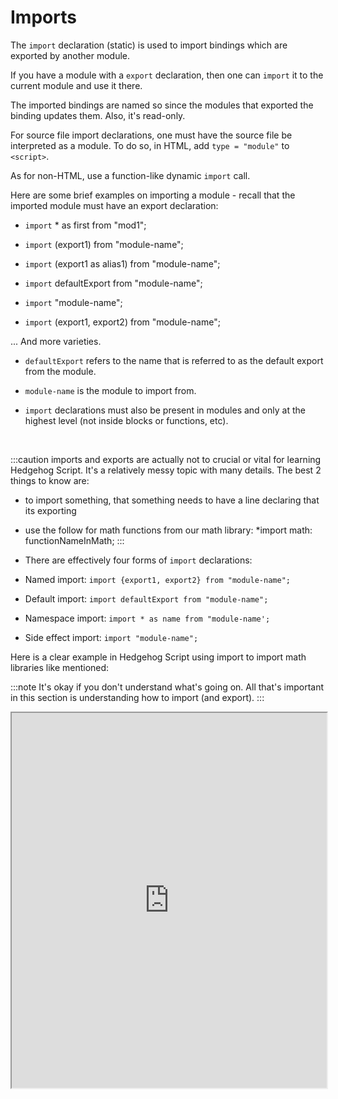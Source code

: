

# Imports

The `import` declaration (static) is used to import bindings which are exported by another module. 

If you have a module with a `export` declaration, then one can `import` it to the current module and use it there. 

The imported bindings are named so since the modules that exported the binding updates them. Also, it's read-only.

For source file import declarations, one must have the source file be interpreted as a module. To do so, in HTML, add `type = "module"` to `<script>`.

As for non-HTML, use a function-like dynamic `import` call. 

Here are some brief examples on importing a module - recall that the imported module must have an export declaration:


- `import` * as first from "mod1"; 

- `import` (export1) from "module-name"; 

- `import` (export1 as alias1) from "module-name"; 

- `import` defaultExport from "module-name"; 

- `import` "module-name"; 

- `import` (export1, export2) from "module-name"; 

... And more varieties.


- `defaultExport` refers to the name that is referred to as the default export from the module. 
- `module-name` is the module to import from.

- `import` declarations must also be present in modules and only at the highest level (not inside blocks or functions, etc). 

<p>&nbsp;</p>

:::caution
imports and exports are actually not to crucial or vital for learning Hedgehog Script. It's a relatively messy topic with many details.
The best 2 things to know are: 
- to import something, that something needs to have a line declaring that its exporting
- use the follow for math functions from our math library: *import math: functionNameInMath;
:::

- There are effectively four forms of `import` declarations:


- Named import: `import {export1, export2} from "module-name";`

- Default import: `import defaultExport from "module-name";`

- Namespace import: `import * as name from "module-name';`

- Side effect import: `import "module-name";`


Here is a clear example in Hedgehog Script using import to import math libraries like mentioned:

:::note
It's okay if you don't understand what's going on. All that's important in this section is understanding how to import (and export).
:::
<iframe
    src="https://hlab.app/s/docs/imports_hbook"
    width="100%"
    height="600px"/>

:::tip
Overall, one shouldn't stress about `import` and `export` too much yet. If one is curious the link is here for a great deal of information: [Import - MDN](https://developer.mozilla.org/en-US/docs/Web/JavaScript/Reference/Statements/import)
:::